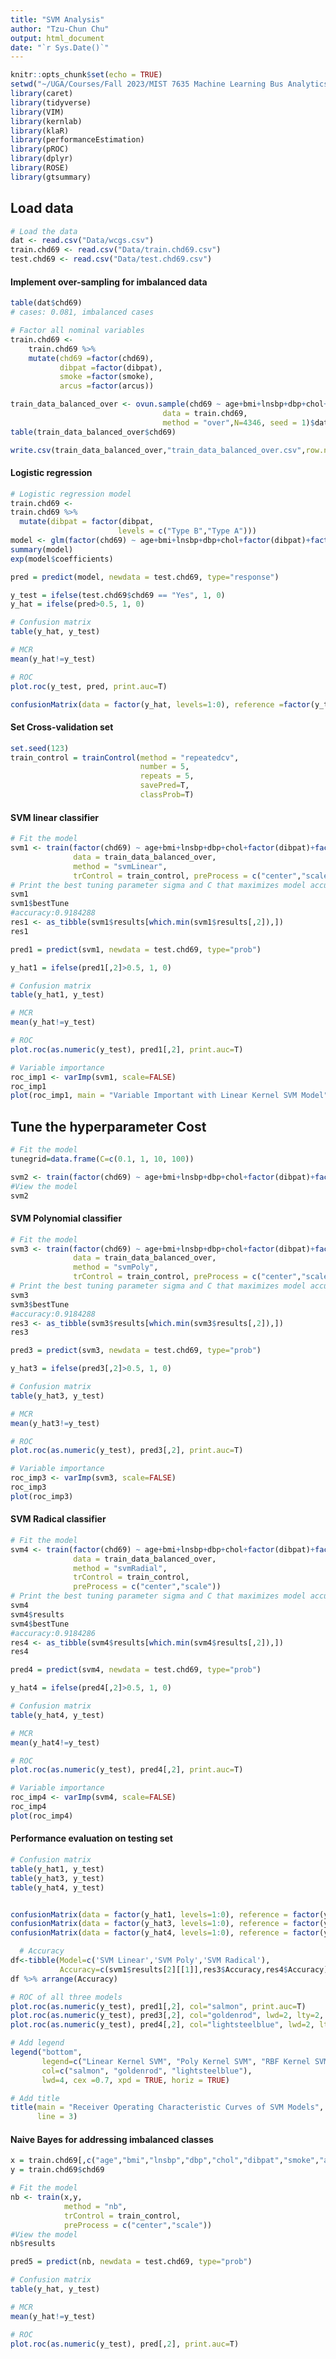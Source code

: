 ---
title: "SVM Analysis"
author: "Tzu-Chun Chu"
output: html_document
date: "`r Sys.Date()`"
---

```{r setup, include=FALSE}
knitr::opts_chunk$set(echo = TRUE)
setwd("~/UGA/Courses/Fall 2023/MIST 7635 Machine Learning Bus Analytics/Group Projects")
library(caret)
library(tidyverse)
library(VIM)
library(kernlab)
library(klaR)
library(performanceEstimation)
library(pROC)
library(dplyr)
library(ROSE)
library(gtsummary)
```

## Load data
```{r}
# Load the data
dat <- read.csv("Data/wcgs.csv")
train.chd69 <- read.csv("Data/train.chd69.csv")
test.chd69 <- read.csv("Data/test.chd69.csv")
```


#### Implement over-sampling for imbalanced data
```{r}
table(dat$chd69)
# cases: 0.081, imbalanced cases

# Factor all nominal variables
train.chd69 <-
	train.chd69 %>% 
	mutate(chd69 =factor(chd69),
		   dibpat =factor(dibpat),
		   smoke =factor(smoke),
		   arcus =factor(arcus))

train_data_balanced_over <- ovun.sample(chd69 ~ age+bmi+lnsbp+dbp+chol+dibpat+smoke+arcus,  
                                  data = train.chd69, 
                                  method = "over",N=4346, seed = 1)$data
table(train_data_balanced_over$chd69)

write.csv(train_data_balanced_over,"train_data_balanced_over.csv",row.names = F)
```


#### Logistic regression
```{r}
# Logistic regression model
train.chd69 <-
train.chd69 %>% 
  mutate(dibpat = factor(dibpat,
                        levels = c("Type B","Type A")))
model <- glm(factor(chd69) ~ age+bmi+lnsbp+dbp+chol+factor(dibpat)+factor(smoke)+factor(arcus), data = train.chd69, family = binomial)
summary(model)
exp(model$coefficients)

pred = predict(model, newdata = test.chd69, type="response")

y_test = ifelse(test.chd69$chd69 == "Yes", 1, 0)
y_hat = ifelse(pred>0.5, 1, 0)

# Confusion matrix
table(y_hat, y_test)

# MCR
mean(y_hat!=y_test)

# ROC
plot.roc(y_test, pred, print.auc=T)

confusionMatrix(data = factor(y_hat, levels=1:0), reference =factor(y_test, levels=1:0))

```


#### Set Cross-validation set
```{r}
set.seed(123)
train_control = trainControl(method = "repeatedcv", 
                             number = 5, 
                             repeats = 5, 
                             savePred=T, 
                             classProb=T)
```

#### SVM linear classifier
```{r}
# Fit the model 
svm1 <- train(factor(chd69) ~ age+bmi+lnsbp+dbp+chol+factor(dibpat)+factor(smoke)+factor(arcus),
              data = train_data_balanced_over, 
              method = "svmLinear", 
              trControl = train_control, preProcess = c("center","scale"))
# Print the best tuning parameter sigma and C that maximizes model accuracy
svm1
svm1$bestTune
#accuracy:0.9184288
res1 <- as_tibble(svm1$results[which.min(svm1$results[,2]),])
res1

pred1 = predict(svm1, newdata = test.chd69, type="prob")

y_hat1 = ifelse(pred1[,2]>0.5, 1, 0)

# Confusion matrix
table(y_hat1, y_test)

# MCR
mean(y_hat!=y_test)

# ROC
plot.roc(as.numeric(y_test), pred1[,2], print.auc=T)

# Variable importance
roc_imp1 <- varImp(svm1, scale=FALSE)
roc_imp1
plot(roc_imp1, main = "Variable Important with Linear Kernel SVM Model")
```

## Tune the hyperparameter Cost
```{r}
# Fit the model 
tunegrid=data.frame(C=c(0.1, 1, 10, 100))

svm2 <- train(factor(chd69) ~ age+bmi+lnsbp+dbp+chol+factor(dibpat)+factor(smoke)+factor(arcus), data = train_data_balanced_over, method = "svmLinear", trControl = train_control,  preProcess = c("center","scale"), tuneGrid = tunegrid) # might just use the default
#View the model
svm2
```

#### SVM Polynomial classifier
```{r}
# Fit the model 
svm3 <- train(factor(chd69) ~ age+bmi+lnsbp+dbp+chol+factor(dibpat)+factor(smoke)+factor(arcus),
              data = train_data_balanced_over, 
              method = "svmPoly", 
              trControl = train_control, preProcess = c("center","scale"))
# Print the best tuning parameter sigma and C that maximizes model accuracy
svm3
svm3$bestTune
#accuracy:0.9184288
res3 <- as_tibble(svm3$results[which.min(svm3$results[,2]),])
res3

pred3 = predict(svm3, newdata = test.chd69, type="prob")

y_hat3 = ifelse(pred3[,2]>0.5, 1, 0)

# Confusion matrix
table(y_hat3, y_test)

# MCR
mean(y_hat3!=y_test)

# ROC
plot.roc(as.numeric(y_test), pred3[,2], print.auc=T)

# Variable importance
roc_imp3 <- varImp(svm3, scale=FALSE)
roc_imp3
plot(roc_imp3)
```

#### SVM Radical classifier
```{r}
# Fit the model 
svm4 <- train(factor(chd69) ~ age+bmi+lnsbp+dbp+chol+factor(dibpat)+factor(smoke)+factor(arcus),
              data = train_data_balanced_over, 
              method = "svmRadial", 
              trControl = train_control, 
              preProcess = c("center","scale"))
# Print the best tuning parameter sigma and C that maximizes model accuracy
svm4
svm4$results
svm4$bestTune
#accuracy:0.9184286	
res4 <- as_tibble(svm4$results[which.min(svm4$results[,2]),])
res4

pred4 = predict(svm4, newdata = test.chd69, type="prob")

y_hat4 = ifelse(pred4[,2]>0.5, 1, 0)

# Confusion matrix
table(y_hat4, y_test)

# MCR
mean(y_hat4!=y_test)

# ROC
plot.roc(as.numeric(y_test), pred4[,2], print.auc=T)

# Variable importance
roc_imp4 <- varImp(svm4, scale=FALSE)
roc_imp4
plot(roc_imp4)
```

#### Performance evaluation on testing set
```{r}
# Confusion matrix
table(y_hat1, y_test)
table(y_hat3, y_test)
table(y_hat4, y_test)


confusionMatrix(data = factor(y_hat1, levels=1:0), reference = factor(y_test, levels=1:0))
confusionMatrix(data = factor(y_hat3, levels=1:0), reference = factor(y_test, levels=1:0))
confusionMatrix(data = factor(y_hat4, levels=1:0), reference = factor(y_test, levels=1:0))

  # Accuracy
df<-tibble(Model=c('SVM Linear','SVM Poly','SVM Radical'),
           Accuracy=c(svm1$results[2][[1]],res3$Accuracy,res4$Accuracy))
df %>% arrange(Accuracy)

# ROC of all three models
plot.roc(as.numeric(y_test), pred1[,2], col="salmon", print.auc=T)
plot.roc(as.numeric(y_test), pred3[,2], col="goldenrod", lwd=2, lty=2, add=TRUE, print.auc=T, print.auc.y=0.4)
plot.roc(as.numeric(y_test), pred4[,2], col="lightsteelblue", lwd=2, lty=2, add=TRUE, print.auc=T, print.auc.y=0.3)

# Add legend
legend("bottom",
       legend=c("Linear Kernel SVM", "Poly Kernel SVM", "RBF Kernel SVM"),
       col=c("salmon", "goldenrod", "lightsteelblue"),
       lwd=4, cex =0.7, xpd = TRUE, horiz = TRUE)

# Add title
title(main = "Receiver Operating Characteristic Curves of SVM Models",
      line = 3)
```


#### Naive Bayes for addressing imbalanced classes
```{r}
x = train.chd69[,c("age","bmi","lnsbp","dbp","chol","dibpat","smoke","arcus")]
y = train.chd69$chd69

# Fit the model 
nb <- train(x,y, 
            method = "nb", 
            trControl = train_control,  
            preProcess = c("center","scale"))
#View the model
nb$results

pred5 = predict(nb, newdata = test.chd69, type="prob")

# Confusion matrix
table(y_hat, y_test)

# MCR
mean(y_hat!=y_test)

# ROC
plot.roc(as.numeric(y_test), pred[,2], print.auc=T)
```



